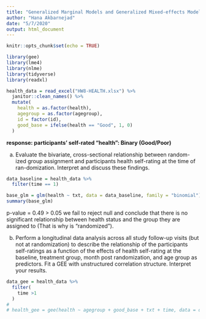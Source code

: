 ```yaml
---
title: "Generalized Marginal Models and Generalized Mixed-effects Models"
author: "Hana Akbarnejad"
date: "5/7/2020"
output: html_document
---
```


```r
knitr::opts_chunk$set(echo = TRUE)

library(gee)
library(lme4)
library(nlme)
library(tidyverse)
library(readxl)

health_data = read_excel("HW8-HEALTH.xlsx") %>% 
  janitor::clean_names() %>% 
  mutate(
    health = as.factor(health),
    agegroup = as.factor(agegroup),
    id = factor(id),
    good_base = ifelse(health == "Good", 1, 0)
  )
```

**response: participants' self-rated "health": Binary (Good/Poor)**

(a) Evaluate the bivariate, cross-sectional relationship between random-ized group assignment and participants health self-rating at the time of ran-domization. Interpret and discuss these findings.

```r

data_baseline = health_data %>% 
  filter(time == 1)

base_glm = glm(health ~ txt, data = data_baseline, family = "binomial")
summary(base_glm)
```

p-value = 0.49 > 0.05 we fail to reject null and conclude that there is no significant relationship between health status and the group they are assigned to (That is why is "randomized").

(b) Perform a longitudinal data analysis across all study follow-up visits (but not at randomization) to describe the relationship of the participants self-ratings as a function of the effects of health self-rating at the baseline, treatment group, month post randomization, and age group as predictors. Fit a GEE with unstructured correlation structure. Interpret your results.

```r

data_gee = health_data %>% 
  filter(
    time >1
  )
#   
# health_gee = gee(health ~ agegroup + good_base + txt + time, data = data_gee, family = "binomial", id=id, corstr = "unstructured", scale.fix= FALSE)
```

